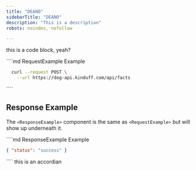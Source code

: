 ```yaml
---
title: "DEANO"
sidebarTitle: "DEANO"
description: "This is a description"
robots: noindex, nofollow

---
```


this is a code block, yeah?

<RequestExample>
  ````md RequestExample Example
  <RequestExample>

  ```bash Request
    curl --request POST \
      --url https://dog-api.kinduff.com/api/facts
  ```

  </RequestExample>
  ````
</RequestExample>

## Response Example

The `<ResponseExample>` component is the same as `<RequestExample>` but will show up underneath it.

<ResponseExample>
  ````md ResponseExample Example
  <ResponseExample>

  ```json Response
  { "status": "success" }
  ```

  </ResponseExample>
  ````
</ResponseExample>





<Accordion title="New Accordion" defaultOpen="false">
  this is an accordian
</Accordion>